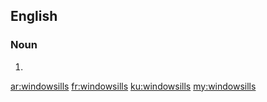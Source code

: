 ==English==

===Noun===
{{head|en}}

# {{plural of|windowsill}}

[[ar:windowsills]]
[[fr:windowsills]]
[[ku:windowsills]]
[[my:windowsills]]